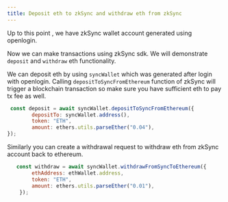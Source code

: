 ```yaml
---
title: Deposit eth to zkSync and withdraw eth from zkSync
---
```


Up to this point , we have zkSync wallet account generated using openlogin.

Now we can make transactions using zkSync sdk. We will demonstrate `deposit` and
`withdraw` eth functionality.

We can deposit eth by using `syncWallet` which was generated after login with openlogin.
Calling `depositToSyncFromEthereum` function of zkSync will trigger a blockchain transaction
so make sure you have sufficient eth to pay tx fee as well.

```js
 const deposit = await syncWallet.depositToSyncFromEthereum({
        depositTo: syncWallet.address(),
        token: "ETH",
        amount: ethers.utils.parseEther("0.04"),
});
```

Similarly you can create a withdrawal request to withdraw eth from zkSync account back to ethereum.

```js
   const withdraw = await syncWallet.withdrawFromSyncToEthereum({
        ethAddress: ethWallet.address,
        token: "ETH",
        amount: ethers.utils.parseEther("0.01"),
    });
```

